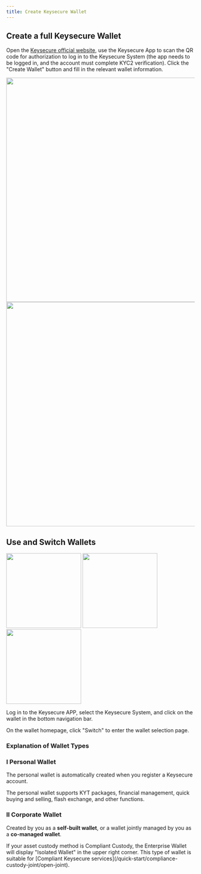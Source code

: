 ```yaml
---
title: Create Keysecure Wallet
---
```


##  Create a full Keysecure Wallet

Open the [Keysecure official website](https://www.keysecure.io/login), use the Keysecure App to scan the QR code for authorization to log in to the Keysecure System (the app needs to be logged in, and the account must complete KYC2 verification). Click the "Create Wallet" button and fill in the relevant wallet information.
<div className="w-full flex items-center justify-center">
    <CardGroup cols={2}>
        <img src="/images/quickstart/createquan1en.png" width="600"/>
        <img src="/images/quickstart/scan1.png" width="600"/>
    </CardGroup>
</div>

##  Use and Switch Wallets
<div className="w-full flex items-center justify-center">
    <CardGroup cols={3}>
        <img src="/images/help-center/067c6bcc-abac-4980-8b2b-27afc67e2029.png" width="200"/>
        <img src="/images/help-center/84020ff2-2d27-43eb-9f64-df508f8d1af3.png" width="200"/>
        <img src="/images/help-center/b1dfd78c-93a0-47a0-9a7c-c8fae620e683.png" width="200"/>
    </CardGroup>
</div>

Log in to the Keysecure APP, select the Keysecure System, and click on the wallet in the bottom navigation bar.

On the wallet homepage, click "Switch" to enter the wallet selection page.

###  Explanation of Wallet Types

### I Personal Wallet
The personal wallet is automatically created when you register a Keysecure account.

The personal wallet supports KYT packages, financial management, quick buying and selling, flash exchange, and other functions.

### II Corporate Wallet
Created by you as a **self-built wallet**, or a wallet jointly managed by you as a **co-managed wallet**.

<Tip>
If your asset custody method is Compliant Custody, the Enterprise Wallet will display "Isolated Wallet" in the upper right corner. This type of wallet is suitable for [Compliant Keysecure services](/quick-start/compliance-custody-joint/open-joint).
</Tip>